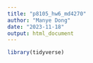 ```yaml
---
title: "p8105_hw6_md4270"
author: "Manye Dong"
date: "2023-11-18"
output: html_document
---
```

```r
library(tidyverse)
```

